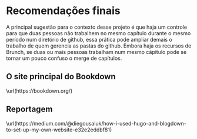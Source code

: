 # Recomendações finais

A principal sugestão para o contexto desse
projeto é que haja um controle para que duas 
pessoas não trabalhem no mesmo capítulo 
durante o mesmo período num diretório de 
github, essa prática pode ampliar demais o 
trabalho de quem gerencia as pastas do 
github. Embora haja os recursos de Brunch, 
se duas ou mais pessoas trabalham num mesmo 
cápitulo pode se tornar um pouco confuso o 
merge de capítulos. 

## O site principal do Bookdown
\url(https://bookdown.org/)

## Reportagem 

\url(https://medium.com/@diegousaiuk/how-i-used-hugo-and-blogdown-to-set-up-my-own-website-e32e2eddbf81)
